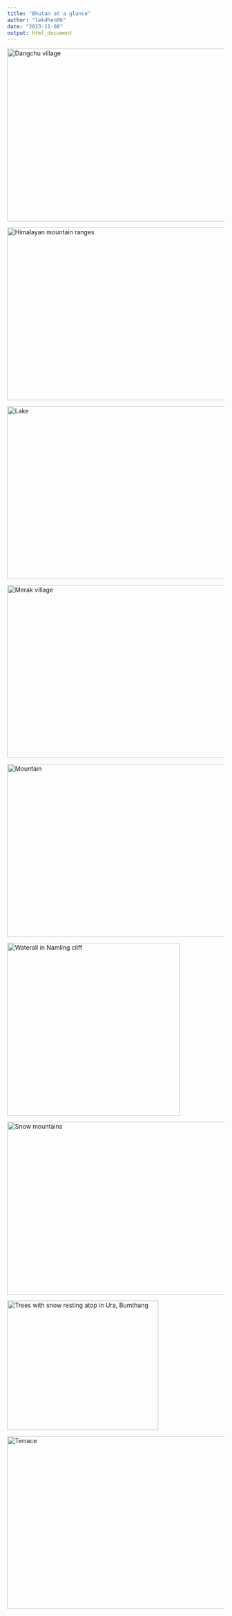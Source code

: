 ```yaml
---
title: "Bhutan at a glance"
author: "lekdhen06"
date: "2023-11-08"
output: html_document
---
```


<img src="D:/R/R-4.3.1/library/Projects/uniqedivinetravels/public/img/Dangchu-village.jpg" alt="Dangchu village" style="height: 400px; width:550px;"/>

<img src="D:/R/R-4.3.1/library/Projects/uniqedivinetravels/public/img/Himalayan-mountain-ranges.jpg" alt="Himalayan mountain ranges" style="height: 400px; width:550px;"/>

<img src="D:/R/R-4.3.1/library/Projects/uniqedivinetravels/public/img/Lake.jpg" alt="Lake" style="height: 400px; width:550px;"/>

<img src="D:/R/R-4.3.1/library/Projects/uniqedivinetravels/public/img/Merak.jpg" alt="Merak village" style="height: 400px; width:550px;"/>

<img src="D:/R/R-4.3.1/library/Projects/uniqedivinetravels/public/img/Mountain.jpg" alt="Mountain" style="height: 400px; width:550px;"/>

<img src="D:/R/R-4.3.1/library/Projects/uniqedivinetravels/public/img/Namling-waterfall.jpg" alt="Waterall in Namling cliff" style="height: 400px; width:400px;"/>

<img src="D:/R/R-4.3.1/library/Projects/uniqedivinetravels/public/img/snow-mountains.jpg" alt="Snow mountains" style="height: 400px; width:550px;"/>

<img src="D:/R/R-4.3.1/library/Projects/uniqedivinetravels/public/img/snow-on-trees.jpg" alt="Trees with snow resting atop in Ura, Bumthang" style="height: 300px; width:350px;"/>

<img src="D:/R/R-4.3.1/library/Projects/uniqedivinetravels/public/img/Terrace.jpg" alt="Terrace" style="height: 400px; width:550px;"/>
